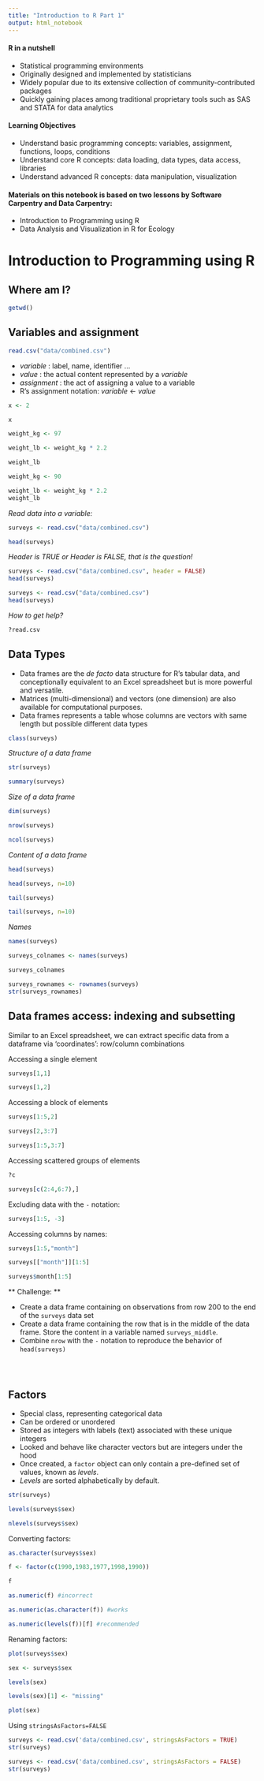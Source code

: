 ```yaml
---
title: "Introduction to R Part 1"
output: html_notebook
---
```

 
#### R in a nutshell

- Statistical programming environments
- Originally designed and implemented by statisticians
- Widely popular due to its extensive collection of community-contributed packages
- Quickly gaining places among traditional proprietary tools such as SAS and STATA for data analytics

#### Learning Objectives

- Understand basic programming concepts: variables, assignment, functions, loops, conditions
- Understand core R concepts: data loading, data types, data access, libraries
- Understand advanced R concepts: data manipulation, visualization

#### Materials on this notebook is based on two lessons by Software Carpentry and Data Carpentry:

- Introduction to Programming using R
- Data Analysis and Visualization in R for Ecology

# Introduction to Programming using R

## Where am I?

```r
getwd()
```

## Variables and assignment

```r
read.csv("data/combined.csv")
```

- *variable* : label, name, identifier ...
- *value*    : the actual content represented by a *variable*
- *assignment* : the act of assigning a value to a variable
- R's assignment notation:  *variable* <- *value*


```r
x <- 2
```

```r
x
```

```r
weight_kg <- 97
```

```r
weight_lb <- weight_kg * 2.2
```

```r
weight_lb
```

```r
weight_kg <- 90
```

```r
weight_lb <- weight_kg * 2.2
weight_lb
```

*Read data into a variable:*


```r
surveys <- read.csv("data/combined.csv")
```


```r
head(surveys)
```

*Header is TRUE or Header is FALSE, that is the question!*

```r
surveys <- read.csv("data/combined.csv", header = FALSE)
head(surveys)
```

```r
surveys <- read.csv("data/combined.csv")
head(surveys)
```

*How to get help?*

```r
?read.csv
```

## Data Types

- Data frames are the *de facto* data structure for R's tabular data, and conceptionally equivalent to an Excel spreadsheet but is more powerful and versatile.
- Matrices (multi-dimensional) and vectors (one dimension) are also available for computational purposes. 
- Data frames represents a table whose columns are vectors with same length but possible different data types

```r
class(surveys)
```

*Structure of a data frame*

```r
str(surveys)
```

```r
summary(surveys)
```

*Size of a data frame*

```r
dim(surveys)
```

```r
nrow(surveys)
```

```r
ncol(surveys)
```

*Content of a data frame*

```r
head(surveys)
```

```r
head(surveys, n=10)
```

```r
tail(surveys)
```

```r
tail(surveys, n=10)
```

*Names*

```r
names(surveys)
```

```r
surveys_colnames <- names(surveys)
```

```r
surveys_colnames
```

```r
surveys_rownames <- rownames(surveys)
str(surveys_rownames)
```

## Data frames access: indexing and subsetting

Similar to an Excel spreadsheet, we can extract specific data from a dataframe via 'coordinates': row/column combinations

Accessing a single element

```r
surveys[1,1]
```

```r
surveys[1,2]
```

Accessing a block of elements

```r
surveys[1:5,2]
```

```r
surveys[2,3:7]
```

```r
surveys[1:5,3:7]
```

Accessing scattered groups of elements

```r
?c
```

```r
surveys[c(2:4,6:7),]
```

Excluding data with the `-` notation:

```r
surveys[1:5, -3]
```

Accessing columns by names:

```r
surveys[1:5,"month"]
```

```r
surveys[["month"]][1:5]
```


```r
surveys$month[1:5]
```

** Challenge: **

- Create a data frame containing on observations from row 200 to the end of the `surveys` data set
- Create a data frame containing the row that is in the middle of the data frame. Store the content in a variable named `surveys_middle`.
- Combine `nrow` with the `-` notation to reproduce the behavior of `head(surveys)`

```r

```

```r

```

```r

```

## Factors

- Special class, representing categorical data
- Can be ordered or unordered
- Stored as integers with labels (text) associated with these unique integers
- Looked and behave like character vectors but are integers under the hood
- Once created, a `factor` object can only contain a pre-defined set of values, known as *levels*. 
- *Levels* are sorted alphabetically by default. 

```r
str(surveys)
```

```r
levels(surveys$sex)
```

```r
nlevels(surveys$sex)
```

Converting factors:

```r
as.character(surveys$sex)
```

```r
f <- factor(c(1990,1983,1977,1998,1990))
```

```r
f
```

```r
as.numeric(f) #incorrect
```

```r
as.numeric(as.character(f)) #works
```

```r
as.numeric(levels(f))[f] #recommended
```

Renaming factors:

```r
plot(surveys$sex)
```

```r
sex <- surveys$sex
```

```r
levels(sex)
```

```r
levels(sex)[1] <- "missing"
```

```r
plot(sex)
```

Using `stringsAsFactors=FALSE`

```r
surveys <- read.csv('data/combined.csv', stringsAsFactors = TRUE)
str(surveys)
```

```r
surveys <- read.csv('data/combined.csv', stringsAsFactors = FALSE)
str(surveys)
```